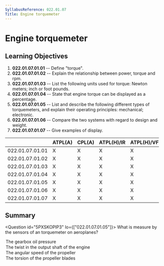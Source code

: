 ```yaml
---
SyllabusReference: 022.01.07
Title: Engine torquemeter
---
```


# Engine torquemeter

## Learning Objectives

1.  **022.01.07.01.01** -- Define "torque".
2.  **022.01.07.01.02** -- Explain the relationship between power, torque and
    rpm.
3.  **022.01.07.01.03** -- List the following units used for torque: Newton
    meters; inch or foot pounds.
4.  **022.01.07.01.04** -- State that engine torque can be displayed as a
    percentage.
5.  **022.01.07.01.05** -- List and describe the following different types of
    torquemeters, and explain their operating principles: mechanical; electronic.
6.  **022.01.07.01.06** -- Compare the two systems with regard to design and
    weight.
7.  **022.01.07.01.07** -- Give examples of display.

|                 | ATPL(A) | CPL(A) | ATPL(H)/IR | ATPL(H)/VFR | CPL(H) | IR  | CBIR(A) |
| --------------- | ------- | ------ | ---------- | ----------- | ------ | --- | ------- |
| 022.01.07.01.01 | X       | X      | X          | X           | X      |     |         |
| 022.01.07.01.02 | X       | X      | X          | X           | X      |     |         |
| 022.01.07.01.03 | X       | X      | X          | X           | X      |     |         |
| 022.01.07.01.04 | X       | X      | X          | X           | X      |     |         |
| 022.01.07.01.05 | X       | X      | X          | X           | X      |     |         |
| 022.01.07.01.06 | X       | X      | X          | X           | X      |     |         |
| 022.01.07.01.07 | X       | X      | X          | X           | X      |     |         |

## Summary

<Question id="5PXSKOPIP3" lo={["022.01.07.01.05"]}>
  <Text variant="oneCorrect">
    What is measure by the sensors of an <Subject /> torquemeter on aeroplanes?
  </Text>
<Option subject={[["mechanical"]]}>The gearbox oil pressure</Option>
<Option subject={[["electrical"]]}>
  The twist in the output shaft of the engine
</Option>

  <Option>The angular speed of the propeller</Option>
  <Option>The torsion of the propeller blades</Option>
</Question>
